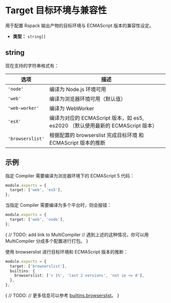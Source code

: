 # Target 目标环境与兼容性

用于配置 Rspack 输出产物的目标环境与 ECMAScript 版本的兼容性设定。

- **类型：** `string[]`

## string

现在支持的字符串格式有：

| 选项             | 描述                                                                            |
| ---------------- | ------------------------------------------------------------------------------- |
| `'node'`         | 编译为 Node.js 环境可用                                                         |
| `'web'`          | 编译为浏览器环境可用（默认值）                                                  |
| `'web-worker'`   | 编译为 WebWorker                                                                |
| `'esX'`          | 编译为对应的 ECMAScript 版本，如 es5, es2020 （默认使用最新的 ECMAScript 版本） |
| `'browserslist'` | 根据配置的 browserslist 完成目标环境 和 ECMAScript 版本的推断                   |

## 示例

指定 Compiler 需要编译为浏览器环境下的 ECMAScript 5 代码：

```ts title="rspack.config.js"
module.exports = {
  target: ['web', 'es5'],
};
```

当指定 Compiler 需要编译为多个平台时，则会报错：

```ts title="rspack.config.js"
module.exports = {
  target: ['web', 'node'],
};
```

{
// TODO: add link to MultiCompiler
// 遇到上述的这种情况，你可以用 MultiCompiler 分成多个配置进行打包。
}

使用 browserslist 进行目标环境和 ECMAScript 版本的推断：

```ts title="rspack.config.js"
module.exports = {
  target: ['browserslist'],
  builtins: {
    browserslist: ['> 1%', 'last 2 versions', 'not ie <= 8'],
  },
};
```

{
// TODO:
// 更多信息可以参考 [builtins.browserslist](/zh/guide/builtins#browserslist)。
}
